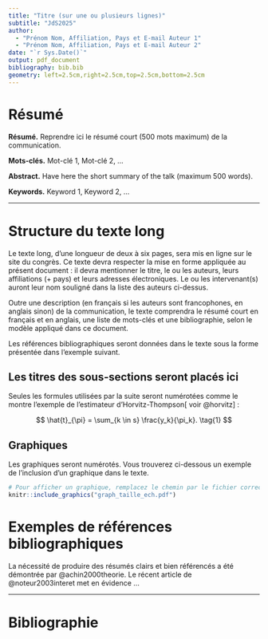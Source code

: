 ```yaml
---
title: "Titre (sur une ou plusieurs lignes)"
subtitle: "JdS2025"
author: 
  - "Prénom Nom, Affiliation, Pays et E-mail Auteur 1"
  - "Prénom Nom, Affiliation, Pays et E-mail Auteur 2"
date: "`r Sys.Date()`"
output: pdf_document
bibliography: bib.bib
geometry: left=2.5cm,right=2.5cm,top=2.5cm,bottom=2.5cm
---
```


# Résumé

**Résumé.** Reprendre ici le résumé court (500 mots maximum) de la communication.

**Mots-clés.** Mot-clé 1, Mot-clé 2, ...

**Abstract.** Have here the short summary of the talk (maximum 500 words).

**Keywords.** Keyword 1, Keyword 2, ...

---

# Structure du texte long

Le texte long, d'une longueur de deux à six pages, sera mis en ligne sur le site du congrès. Ce texte devra respecter la mise en forme appliquée au présent document : il devra mentionner le titre, le ou les auteurs, leurs affiliations (+ pays) et leurs adresses électroniques. Le ou les intervenant(s) auront leur nom souligné dans la liste des auteurs ci-dessus. 

Outre une description (en français si les auteurs sont francophones, en anglais sinon) de la communication, le texte comprendra le résumé court en français et en anglais, une liste de mots-clés et une bibliographie, selon le modèle appliqué dans ce document.

Les références bibliographiques seront données dans le texte sous la forme présentée dans l'exemple suivant.

## Les titres des sous-sections seront placés ici

Seules les formules utilisées par la suite seront numérotées comme le montre l'exemple de l'estimateur d'Horvitz-Thompson[ voir @horvitz] :

$$
\hat{t}_{\pi} = \sum_{k \in s} \frac{y_k}{\pi_k}. \tag{1}
$$

## Graphiques

Les graphiques seront numérotés. Vous trouverez ci-dessous un exemple de l'inclusion d'un graphique dans le texte.

```r
# Pour afficher un graphique, remplacez le chemin par le fichier correct
knitr::include_graphics("graph_taille_ech.pdf")
```


# Exemples de références bibliographiques

La nécessité de produire des résumés clairs et bien référencés a été démontrée par @achin2000theorie. Le récent article de @noteur2003interet met en évidence ...

---

# Bibliographie




